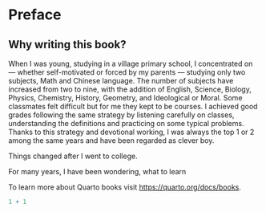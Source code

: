 # Preface {.unnumbered}

## Why writing this book?

When I was young, studying in a village primary school, I concentrated on --- whether self-motivated or forced by my parents --- studying only two subjects, Math and Chinese language. The number of subjects have increased from two to nine, with the addition of English, Science, Biology, Physics, Chemistry, History, Geometry, and Ideological or Moral. Some classmates felt difficult but for me they kept to be courses. I achieved good grades following the same strategy by listening carefully on classes, understanding the definitions and practicing on some typical problems. Thanks to this strategy and devotional working, I was always the top 1 or 2 among the same years and have been regarded as clever boy.

Things changed after I went to college.

For many years, I have been wondering, what to learn

To learn more about Quarto books visit <https://quarto.org/docs/books>.

```r
1 + 1
```
